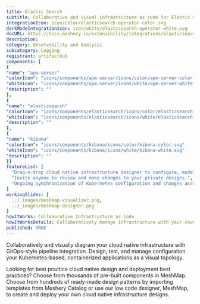 ```yaml
---
title: Elastic Search
subtitle: Collaborative and visual infrastructure as code for Elastic Search
integrationIcon: icon/color/elasticsearch-operator-color.svg
darkModeIntegrationIcon: icon/white/elasticsearch-operator-white.svg
docURL: https://docs.meshery.io/extensibility/integrations/elasticsearch-operator
description: 
category: Observability and Analysis
subcategory: Logging
registrant: artifacthub
components: [
{
"name": "apm-server"
"colorIcon": "icons/components/apm-server/icons/color/apm-server-color.svg"
"whiteIcon": "icons/components/apm-server/icons/white/apm-server-white.svg"
"description": ""
},
{
"name": "elasticsearch"
"colorIcon": "icons/components/elasticsearch/icons/color/elasticsearch-color.svg"
"whiteIcon": "icons/components/elasticsearch/icons/white/elasticsearch-white.svg"
"description": ""
},
{
"name": "kibana"
"colorIcon": "icons/components/kibana/icons/color/kibana-color.svg"
"whiteIcon": "icons/components/kibana/icons/white/kibana-white.svg"
"description": ""
}]
featureList: [
  "Drag-n-drop cloud native infrastructure designer to configure, model, and deploy your workloads.",
  "Invite anyone to review and make changes to your private designs.",
  "Ongoing synchronization of Kubernetes configuration and changes across any number of clusters."
]
workingSlides: [
  ../_images/meshmap-visualizer.png,
  ../_images/meshmap-designer.png
]
howItWorks: Collaborative Infrastructure as Code
howItWorksDetails: Collaboratively manage infrastructure with your coworkers synchronously sharing the same designs.
published: TRUE
---
```

<p>

</p>
<p>
    Collaboratively and visually diagram your cloud native infrastructure with GitOps-style pipeline integration. Design, test, and manage configuration your Kubernetes-based, containerized applications as a visual topology.
</p>
<p>
    Looking for best practice cloud native design and deployment best practices? Choose from thousands of pre-built components in MeshMap. Choose from hundreds of ready-made design patterns by importing templates from Meshery Catalog or use our low code designer, MeshMap, to create and deploy your own cloud native infrastructure designs.
</p>
